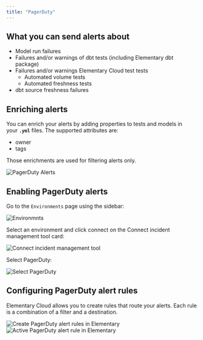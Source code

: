 ```yaml
---
title: "PagerDuty"
---
```


## What you can send alerts about

- Model run failures
- Failures and/or warnings of dbt tests (including Elementary dbt package)
- Failures and/or warnings Elementary Cloud test tests
    - Automated volume tests
    - Automated freshness tests
- dbt source freshness failures

## Enriching alerts

You can enrich your alerts by adding properties to tests and models in your **`.yml`** files. The supported attributes are:

- owner
- tags

Those enrichments are used for filtering alerts only.

<Frame>
  <div className="dark:bg-white rounded-md p-4">
    <img
      src="https://res.cloudinary.com/diuctyblm/image/upload/v1719556084/pagerduty_alert_screenshot_fuxuhf.png"
      alt="PagerDuty Alerts"
    />
  </div>
</Frame>

## Enabling PagerDuty alerts

Go to the `Environments` page using the sidebar:

<Frame>
  <div className="dark:bg-white rounded-md p-4">
    <img
      src="https://res.cloudinary.com/diuctyblm/image/upload/v1719556083/set_up_pagerduty_screenshot_flbrdl.png"
      alt="Environmnts"
    />
  </div>
</Frame>

Select an environment and click connect on the Connect incident management tool card:

<Frame>
  <div className="dark:bg-white rounded-md p-4">
    <img
      src="https://res.cloudinary.com/diuctyblm/image/upload/v1719556084/pagerduty_connect_environment_nyfv6z.png"
      alt="Connect incident management tool"
    />
  </div>
</Frame>

Select PagerDuty:

<Frame>
  <div className="dark:bg-white rounded-md p-4">
    <img
      src="https://res.cloudinary.com/diuctyblm/image/upload/v1719556083/connect_incident_management_tool_y4gnut.png"
      alt="Select PagerDuty"
    />
  </div>
</Frame>

## Configuring PagerDuty alert rules

Elementary Cloud allows you to create rules that route your alerts. Each rule is a combination of a filter and a destination.

<Frame>
  <div className="dark:bg-white rounded-md p-4">
    <img
      src="https://res.cloudinary.com/diuctyblm/image/upload/v1719556084/create_alert_pagerduty_wuymnn.png"
      alt="Create PagerDuty alert rules in Elementary"
    />
  </div>
</Frame>

<Frame>
  <div className="dark:bg-white rounded-md p-4">
    <img
      src="https://res.cloudinary.com/diuctyblm/image/upload/v1719556084/alert_rules_pagerduty_qjfn4b.png"
      alt="Active PagerDuty alert rule in Elementary"
    />
  </div>
</Frame>